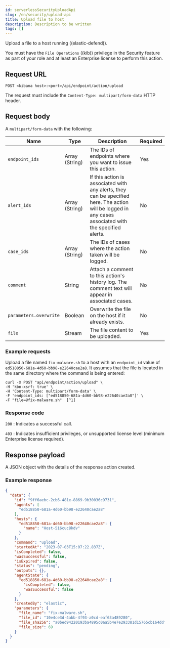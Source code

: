 ```yaml
---
id: serverlessSecurityUploadApi
slug: /en/security/upload-api
title: Upload file to host
description: Description to be written
tags: []
---
```


<div id="upload-api"></div>

Upload a file to a host running ((elastic-defend)).

You must have the `File Operations` ((kib)) privilege in the Security feature as part of your role and at least an Enterprise license to perform this action.

## Request URL

`POST <kibana host>:<port>/api/endpoint/action/upload`

The request must include the `Content-Type: multipart/form-data` HTTP header.

## Request body

A `multipart/form-data` with the following:

| Name | Type | Description | Required |
|---|---|---|---|
| `endpoint_ids` | Array (String) | The IDs of endpoints where you want to issue this action. | Yes |
| `alert_ids` | Array (String) | If this action is associated with any alerts, they can be specified here. The action will be logged in any cases associated with the specified alerts. | No |
| `case_ids` | Array (String) | The IDs of cases where the action taken will be logged. | No |
| `comment` | String | Attach a comment to this action's history log. The comment text will appear in associated cases. | No |
| `parameters.overwrite` | Boolean | Overwrite the file on the host if it already exists. | No |
| `file` | Stream | The file content to be uploaded. | Yes |

### Example requests

Upload a file named `fix-malware.sh` to a host with an `endpoint_id` value of `ed518850-681a-4d60-bb98-e22640cae2a8`. It assumes that the file is located in the same directory where the command is being entered:

```shell
curl -X POST "api/endpoint/action/upload" \
-H 'kbn-xsrf: true' \
-H 'Content-Type: multipart/form-data' \
-F 'endpoint_ids: ["ed518850-681a-4d60-bb98-e22640cae2a8"]' \
-F "file=@fix-malware.sh"  [^1]
```
[^1]: The relative path to the file to upload. Note the path must be preceded with `@`.

### Response code

`200` 
    : Indicates a successful call.

`403` 
    : 	Indicates insufficient privileges, or unsupported license level (minimum Enterprise license required).

## Response payload

A JSON object with the details of the response action created.

### Example response

```json
{
  "data": {
    "id": "9ff6aebc-2cb6-481e-8869-9b30036c9731",
    "agents": [
      "ed518850-681a-4d60-bb98-e22640cae2a8"
    ],
    "hosts": {
      "ed518850-681a-4d60-bb98-e22640cae2a8": {
        "name": "Host-5i6cuc8kdv"
      }
    },
    "command": "upload",
    "startedAt": "2023-07-03T15:07:22.837Z",
    "isCompleted": false,
    "wasSuccessful": false,
    "isExpired": false,
    "status": "pending",
    "outputs": {},
    "agentState": {
      "ed518850-681a-4d60-bb98-e22640cae2a8": {
        "isCompleted": false,
        "wasSuccessful": false
      }
    },
    "createdBy": "elastic",
    "parameters": {
      "file_name": "fix-malware.sh",
      "file_id": "10e4ce3d-4abb-4f93-a0cd-eaf63a489280",
      "file_sha256": "a0bed94220193ba4895c0aa5b4e7e293381d15765cb164ddf7be5cdd010ae42a",
      "file_size": 69
    }
  }
}

```
